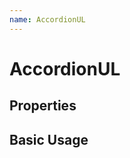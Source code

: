 ```yaml
---
name: AccordionUL
---
```



# AccordionUL

## Properties

<Props of={AccordionUL} />

## Basic Usage

<Playground>
  <AccordionUL
    src={
      'http://my-json-server.typicode.com/stump-vote/mock-fe-api/issueDetail'
    }
  />
</Playground>
